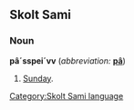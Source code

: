 ==Skolt Sami==
===Noun===
'''pâˊsspeiˊvv''' (''abbreviation:'' '''[[pâ]]''')

#[[Sunday]].
[[Category:Skolt Sami language]]
